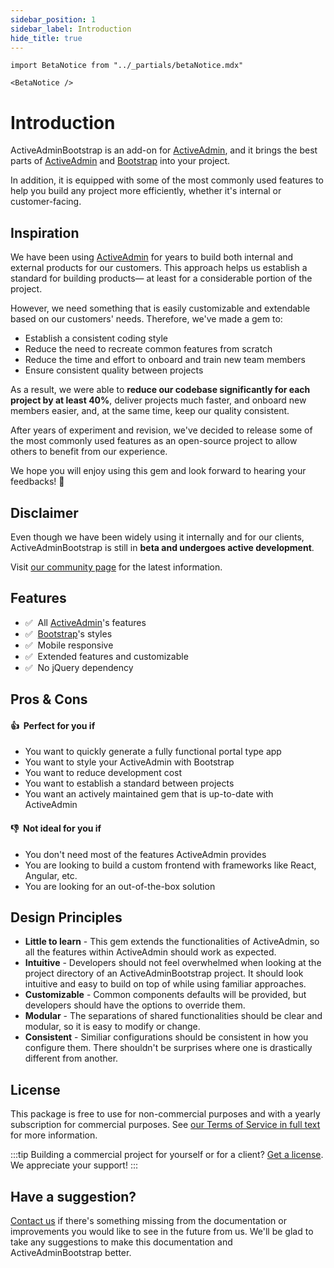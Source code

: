 ```yaml
---
sidebar_position: 1
sidebar_label: Introduction
hide_title: true
---
```


````mdx-code-block
import BetaNotice from "../_partials/betaNotice.mdx"

<BetaNotice />
````

# Introduction
ActiveAdminBootstrap is an add-on for [ActiveAdmin], and it brings the best parts of [ActiveAdmin] and [Bootstrap] into your project.

In addition, it is equipped with some of the most commonly used features to help you build any project more efficiently, whether it's internal or customer-facing.

## Inspiration
We have been using [ActiveAdmin] for years to build both internal and external products for our customers. This approach helps us establish a standard for building products— at least for a considerable portion of the project.

However, we need something that is easily customizable and extendable based on our customers' needs. Therefore, we've made a gem to:

- Establish a consistent coding style
- Reduce the need to recreate common features from scratch
- Reduce the time and effort to onboard and train new team members
- Ensure consistent quality between projects

As a result, we were able to **reduce our codebase significantly for each project by at least 40%**, deliver projects much faster, and onboard new members easier, and, at the same time, keep our quality consistent.

After years of experiment and revision, we've decided to release some of the most commonly used features as an open-source project to allow others to benefit from our experience.

We hope you will enjoy using this gem and look forward to hearing your feedbacks! 🙌

## Disclaimer
Even though we have been widely using it internally and for our clients, ActiveAdminBootstrap is still in **beta and undergoes active development**.

Visit [our community page][Community] for the latest information.

## Features
- ✅&nbsp; All [ActiveAdmin]'s features
- ✅&nbsp; [Bootstrap]'s styles
- ✅&nbsp; Mobile responsive
- ✅&nbsp; Extended features and customizable
- ✅&nbsp; No jQuery dependency

## Pros & Cons

#### 👍&nbsp; Perfect for you if
- You want to quickly generate a fully functional portal type app
- You want to style your ActiveAdmin with Bootstrap
- You want to reduce development cost
- You want to establish a standard between projects
- You want an actively maintained gem that is up-to-date with ActiveAdmin

#### 👎&nbsp; Not ideal for you if
- You don't need most of the features ActiveAdmin provides
- You are looking to build a custom frontend with frameworks like React, Angular, etc.
- You are looking for an out-of-the-box solution

## Design Principles
- **Little to learn** - This gem extends the functionalities of ActiveAdmin, so all the features within ActiveAdmin should work as expected.
- **Intuitive** - Developers should not feel overwhelmed when looking at the project directory of an ActiveAdminBootstrap project. It should look intuitive and easy to build on top of while using familiar approaches.
- **Customizable** - Common components defaults will be provided, but developers should have the options to override them.
- **Modular** - The separations of shared functionalities should be clear and modular, so it is easy to modify or change.
- **Consistent** - Similiar configurations should be consistent in how you configure them. There shouldn't be surprises where one is drastically different from another.

## License
This package is free to use for non-commercial purposes and with a yearly subscription for commercial purposes. See [our Terms of Service in full text][Terms of Service] for more information.

:::tip
Building a commercial project for yourself or for a client? [Get a license](/pricing). We appreciate your support!
:::

## Have a suggestion?
[Contact us] if there's something missing from the documentation or improvements you would like to see in the future from us. We'll be glad to take any suggestions to make this documentation and ActiveAdminBootstrap better.

[ActiveAdmin]: https://activeadmin.info/
[Bootstrap]: https://getbootstrap.com/docs/5.0/
[Community]: /community/support
[Contact us]: /community/support
[Terms of Service]: /docs/terms